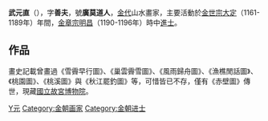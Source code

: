 {{expand|time=2008-5-17}}
'''武元直'''（{{bd|？||？||}}），字'''善夫'''，號'''廣莫道人'''，[[金代|金代]]山水畫家，主要活動於[[金世宗|金世宗]][[大定_(金朝)|大定]]（1161-1189年）年間，[[金章宗|金章宗]][[明昌|明昌]]（1190-1196年）時中[[進士|進士]]。
==作品==
畫史記載曾畫過《雪霽早行圖》、《巢雲霽雪圖》、《風雨歸舟圖》、《漁樵閒話圖》、《桃園圖》、《桃溪圖》與《秋江罷釣圖》等，可惜皆已不存，僅有《赤壁圖》傳世，現藏[[國立故宮博物院|國立故宮博物院]]。

{{China-artist-stub}}

[[Category:武姓|Y元]]
[[Category:金朝画家|Category:金朝画家]]
[[Category:金朝进士|Category:金朝进士]]